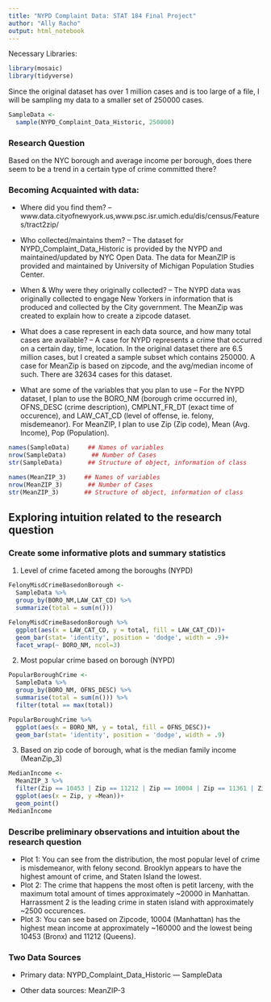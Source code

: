 ```yaml
---
title: "NYPD Complaint Data: STAT 184 Final Project" 
author: "Ally Racho"
output: html_notebook
---
```


Necessary Libraries:
```r
library(mosaic)
library(tidyverse)
```

Since the original dataset has over 1 million cases and is too large of a file, I will be sampling my data to a smaller set of 250000 cases. 
```r
SampleData <-
  sample(NYPD_Complaint_Data_Historic, 250000)
```


### Research Question

Based on the NYC borough and average income per borough, does there seem to be a trend in a certain type of crime committed there?


### Becoming Acquainted with data:

-  Where did you find them? 
  -- www.data.cityofnewyork.us,www.psc.isr.umich.edu/dis/census/Features/tract2zip/

-  Who collected/maintains them? 
  -- The dataset for NYPD_Complaint_Data_Historic is provided by the NYPD and maintained/updated by NYC Open Data. The data for MeanZIP is provided and maintained by University of Michigan Population Studies Center. 

-  When & Why were they originally collected?
  -- The NYPD data was originally collected to engage New Yorkers in information that is produced and collected by the City government. The MeanZip was created to explain how to create a zipcode dataset.

-  What does a case represent in each data source, and how many total cases are available?
  -- A case for NYPD represents a crime that occurred on a certain day, time, location. In the original dataset there are 6.5 million cases, but I created a sample subset which contains 250000. A case for MeanZip is based on zipcode, and the avg/median income of such. There are 32634 cases for this dataset.

-  What are some of the variables that you plan to use
  -- For the NYPD dataset, I plan to use the BORO_NM (borough crime occurred in), OFNS_DESC (crime description), CMPLNT_FR_DT (exact time of occurence), and LAW_CAT_CD (level of offense, ie. felony, misdemeanor). For MeanZIP, I plan to use Zip (Zip code), Mean (Avg. Income), Pop (Population). 

```r
names(SampleData)     ## Names of variables
nrow(SampleData)       ## Number of Cases
str(SampleData)       ## Structure of object, information of class
```

```r
names(MeanZIP_3)     ## Names of variables
nrow(MeanZIP_3)       ## Number of Cases
str(MeanZIP_3)       ## Structure of object, information of class
```

## Exploring intuition related to the research question

### Create some informative plots and summary statistics 

1. Level of crime faceted among the boroughs (NYPD)
```r
FelonyMisdCrimeBasedonBorough <-
  SampleData %>%
  group_by(BORO_NM,LAW_CAT_CD) %>%
  summarize(total = sum(n()))

FelonyMisdCrimeBasedonBorough %>%
  ggplot(aes(x = LAW_CAT_CD, y = total, fill = LAW_CAT_CD))+
  geom_bar(stat= 'identity', position = 'dodge', width = .9)+
  facet_wrap(~ BORO_NM, ncol=3)

```

2. Most popular crime based on borough (NYPD)
```r
PopularBoroughCrime <-
  SampleData %>%
  group_by(BORO_NM, OFNS_DESC) %>%
  summarise(total = sum(n())) %>%
  filter(total == max(total))

PopularBoroughCrime %>%
  ggplot(aes(x = BORO_NM, y = total, fill = OFNS_DESC))+
  geom_bar(stat= 'identity', position = 'dodge', width = .9)
```

3. Based on zip code of borough, what is the median family income (MeanZip_3)
```r
MedianIncome <- 
  MeanZIP_3 %>%
  filter(Zip == 10453 | Zip == 11212 | Zip == 10004 | Zip == 11361 | Zip == 10314) %>%
  ggplot(aes(x = Zip, y =Mean))+
  geom_point()
MedianIncome
```



### Describe preliminary observations and intuition about the research question
* Plot 1: You can see from the distribution, the most popular level of crime is misdemeanor, with felony second. Brooklyn appears to have the highest amount of crime, and Staten Island the lowest.
* Plot 2: The crime that happens the most often is petit larceny, with the maximum total amount of times approximately ~20000 in Manhattan. Harrassment 2 is the leading crime in staten island with approximately ~2500 occurences. 
* Plot 3: You can see based on Zipcode, 10004 (Manhattan) has the highest mean income at approximately ~160000 and the lowest being 10453 (Bronx) and 11212 (Queens).  


### Two Data Sources

- Primary data: NYPD_Complaint_Data_Historic --- SampleData

- Other data sources: MeanZIP-3






